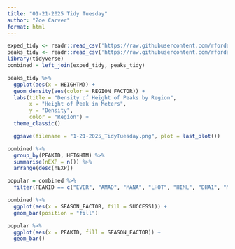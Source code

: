 ```yaml
---
title: "01-21-2025 Tidy Tuesday"
author: "Zoe Carver"
format: html
---
```


```r
exped_tidy <- readr::read_csv('https://raw.githubusercontent.com/rfordatascience/tidytuesday/main/data/2025/2025-01-21/exped_tidy.csv')
peaks_tidy <- readr::read_csv('https://raw.githubusercontent.com/rfordatascience/tidytuesday/main/data/2025/2025-01-21/peaks_tidy.csv')
library(tidyverse)
combined = left_join(exped_tidy, peaks_tidy)
```

```r
peaks_tidy %>% 
  ggplot(aes(x = HEIGHTM)) +
  geom_density(aes(color = REGION_FACTOR)) +
  labs(title = "Density of Height of Peaks by Region",
       x = "Height of Peak in Meters",
       y = "Density",
       color = "Region") +
  theme_classic()

  ggsave(filename = "1-21-2025_TidyTuesday.png", plot = last_plot())
```
```r
combined %>% 
  group_by(PEAKID, HEIGHTM) %>% 
  summarise(nEXP = n()) %>% 
  arrange(desc(nEXP))

popular = combined %>% 
  filter(PEAKID == c("EVER", "AMAD", "MANA", "LHOT", "HIML", "DHA1", "MAKA", "BARU", "ANN1", "KANG"))
```

```r
combined %>% 
  ggplot(aes(x = SEASON_FACTOR, fill = SUCCESS1)) +
  geom_bar(position = "fill")
```

```r
popular %>% 
  ggplot(aes(x = PEAKID, fill = SEASON_FACTOR)) +
  geom_bar()
```

